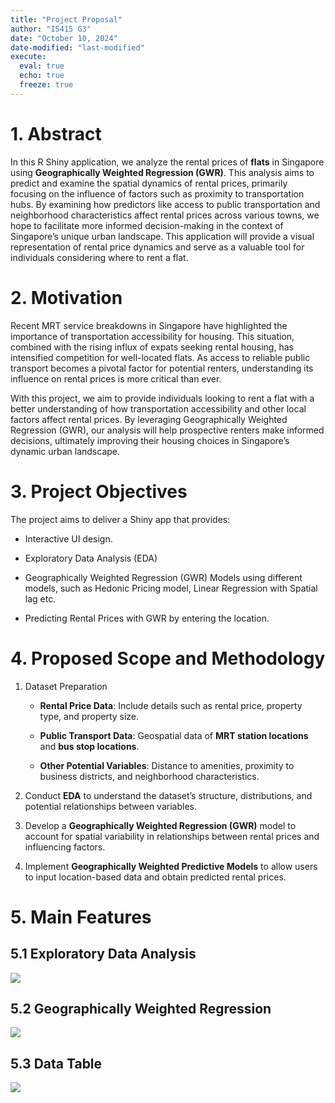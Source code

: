 ```yaml
---
title: "Project Proposal"
author: "IS415 G3"
date: "October 10, 2024"
date-modified: "last-modified"
execute: 
  eval: true
  echo: true
  freeze: true
---
```


# 1. Abstract

In this R Shiny application, we analyze the rental prices of **flats** in Singapore using **Geographically Weighted Regression (GWR)**. This analysis aims to predict and examine the spatial dynamics of rental prices, primarily focusing on the influence of factors such as proximity to transportation hubs. By examining how predictors like access to public transportation and neighborhood characteristics affect rental prices across various towns, we hope to facilitate more informed decision-making in the context of Singapore's unique urban landscape. This application will provide a visual representation of rental price dynamics and serve as a valuable tool for individuals considering where to rent a flat.

# 2. Motivation

Recent MRT service breakdowns in Singapore have highlighted the importance of transportation accessibility for housing. This situation, combined with the rising influx of expats seeking rental housing, has intensified competition for well-located flats. As access to reliable public transport becomes a pivotal factor for potential renters, understanding its influence on rental prices is more critical than ever.

With this project, we aim to provide individuals looking to rent a flat with a better understanding of how transportation accessibility and other local factors affect rental prices. By leveraging Geographically Weighted Regression (GWR), our analysis will help prospective renters make informed decisions, ultimately improving their housing choices in Singapore's dynamic urban landscape.

# 3. Project Objectives

The project aims to deliver a Shiny app that provides:

-   Interactive UI design.

-   Exploratory Data Analysis (EDA)

-   Geographically Weighted Regression (GWR) Models using different models, such as Hedonic Pricing model, Linear Regression with Spatial lag etc.

-   Predicting Rental Prices with GWR by entering the location.\

# 4. Proposed Scope and Methodology

1.  Dataset Preparation

    -   **Rental Price Data**: Include details such as rental price, property type, and property size.

    -   **Public Transport Data**: Geospatial data of **MRT station locations** and **bus stop locations**.

    -   **Other Potential Variables**: Distance to amenities, proximity to business districts, and neighborhood characteristics.

2.  Conduct **EDA** to understand the dataset’s structure, distributions, and potential relationships between variables.

3.  Develop a **Geographically Weighted Regression (GWR)** model to account for spatial variability in relationships between rental prices and influencing factors.

4.  Implement **Geographically Weighted Predictive Models** to allow users to input location-based data and obtain predicted rental prices.

# 5. Main Features

## 5.1 Exploratory Data Analysis

![](images/EDA-02.png)

## 5.2 Geographically Weighted Regression

![](images/GWR-01.png)

## 5.3 Data Table

![](images/Data%20Table.png)
